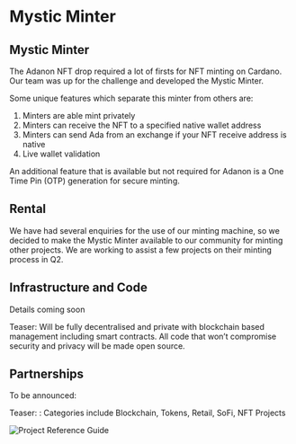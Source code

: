 
# Mystic Minter

## Mystic Minter

The Adanon NFT drop required a lot of firsts for NFT minting on Cardano. Our team was up for the challenge and developed the Mystic Minter. 

Some unique features which separate this minter from others are: 

1. Minters are able mint privately
1. Minters can receive the NFT to a specified native wallet address
1. Minters can send Ada from an exchange if your NFT receive address is native
1. Live wallet validation

An additional feature that is available but not required for Adanon is a One Time Pin (OTP) generation for secure minting.

## Rental 

We have had several enquiries for the use of our minting machine, so we decided to make the Mystic Minter available to our community for minting other projects. We are working to assist a few projects on their minting process in Q2. 

## Infrastructure and Code

Details coming soon

Teaser: Will be fully decentralised and private with blockchain based management including smart contracts. All code that won’t compromise security and privacy will be made open source.   

## Partnerships

To be announced:

Teaser: : Categories include Blockchain, Tokens, Retail, SoFi, NFT Projects

<Bleed>![Project Reference Guide](../public/main1.png)</Bleed>

